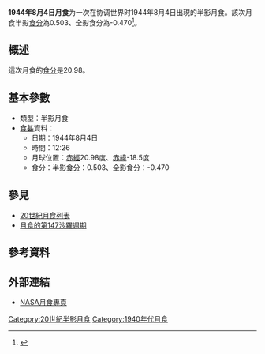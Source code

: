 {{Notability|time=2022-05-10T08:05:59+00:00}}
{{Infobox lunar eclipse
| date        = 1944年8月4日
| time        = 12:26
| nature     = 半影月食
| saros       = 147
| gamma           = -1.284
| magnitude      = 半影食分：0.503<br/>全影食分：-0.470
| par_duration   = 
| tot_duration    = 
| chart               = Lunar eclipse chart close-1944Aug04.png
}}
'''1944年8月4日月食'''为一次在协调世界时1944年8月4日出現的半影月食。該次月食半影[[食分|食分]]為0.503、全影食分為-0.470<ref name="nasa_catalog_list">{{cite web|url=http://eclipse.gsfc.nasa.gov/LEcat/LE1901-2000.html|title=Lunar Eclipses: 1901 to 2000|language=en|publisher=[[NASA|NASA]]|archiveurl=https://web.archive.org/web/20080331031357/http://eclipse.gsfc.nasa.gov/LEcat/LE1901-2000.html|archivedate=2008-03-31|deadurl=yes|accessdate=2016-09-10}}</ref>。

== 概述 ==
這次月食的[[食分|食分]]是20.98。

== 基本參數 ==
{{NoteUTC}}
* 類型：半影月食
*[[食甚|食甚]]資料：
** 日期：1944年8月4日
** 時間：12:26
** 月球位置：[[赤經|赤經]]20.98度、[[赤緯|赤緯]]-18.5度
** 食分：半影[[食分|食分]]：0.503、全影食分：-0.470


== 參見 ==
{{portal box|天文學}}
* [[20世紀月食列表|20世紀月食列表]]
* [[月食的第147沙羅週期|月食的第147沙羅週期]]

== 參考資料 ==
{{reflist}}

== 外部連結 ==
* [http://eclipse.gsfc.nasa.gov/lunar.html NASA月食專頁]{{Wayback|url=http://eclipse.gsfc.nasa.gov/lunar.html |date=20181231235927 }}{{en icon}}
{{Lunar-eclipse-stub}}
{{月食}}

[[Category:20世紀半影月食|Category:20世紀半影月食]]
[[Category:1940年代月食|Category:1940年代月食]]